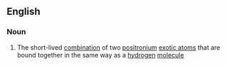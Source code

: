 ==English==

===Noun===
{{en-noun}}

#{{physics}} The short-lived [[combination]] of two [[positronium]] [[exotic atom]]s that are bound together in the same way as a [[hydrogen]] [[molecule]]